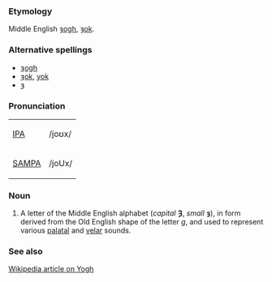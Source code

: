 ===Etymology===
Middle English [[ȝogh]], [[ȝok]].   

===Alternative spellings===
*[[ȝogh]]
*[[ȝok]], [[yok]]
*[[ȝ]]

===Pronunciation===
{| border=1 cellpadding=5
| [[w:IPA|IPA]] || /joʊx/
|- 
| [[w:SAMPA|SAMPA]] || /joUx/
|}

===Noun===
# A letter of the Middle English alphabet (''capital'' '''Ȝ''', ''small'' '''ȝ'''), in form derived from the Old English shape of the letter ''g'', and used to represent various [[palatal]] and [[velar]] sounds.

===See also===
[[w:yogh|Wikipedia article on Yogh]]